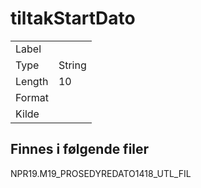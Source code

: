 
# tiltakStartDato

| | |
|----|----|
| Label    |  |
| Type     | String |
| Length   | 10    |
| Format   |  |
| Kilde    |   |

## Finnes i følgende filer

NPR19.M19_PROSEDYREDATO1418_UTL_FIL

